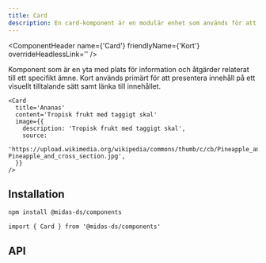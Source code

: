 ```yaml
---
title: Card
description: En card-komponent är en modulär enhet som används för att presentera innehåll på ett strukturerat och visuellt tilltalande sätt.
---
```



<ComponentHeader
  name={'Card'}
  friendlyName={'Kort'}
  overrideHeadlessLink=''
/>

Komponent som är en yta med plats för information och åtgärder relaterat till ett specifikt ämne. Kort används primärt för att presentera innehåll på ett visuellt tilltalande sätt samt länka till innehållet.

```tsx
<Card
  title='Ananas'
  content='Tropisk frukt med taggigt skal'
  image={{
    description: 'Tropisk frukt med taggigt skal',
    source:
      'https://upload.wikimedia.org/wikipedia/commons/thumb/c/cb/Pineapple_and_cross_section.jpg/640px-Pineapple_and_cross_section.jpg',
  }}
/>
```

<BasicExample />

## Installation

```bash npm2yarn
npm install @midas-ds/components
```

```tsx
import { Card } from '@midas-ds/components'
```

## API

<PropTable name='Card' />

